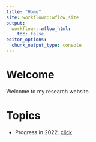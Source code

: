 ```yaml
---
title: "Home"
site: workflowr::wflow_site
output:
  workflowr::wflow_html:
    toc: false
editor_options:
  chunk_output_type: console
---
```


# Welcome

Welcome to my research website.


# Topics

- Progress in 2022. [click](docs/Log2022.html)
